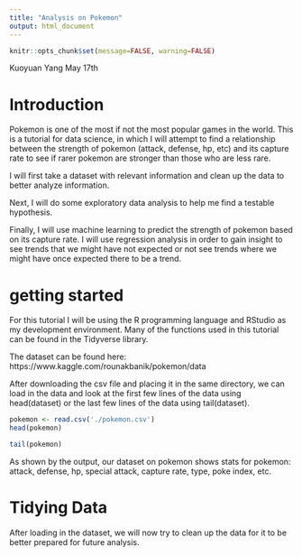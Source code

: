 ```yaml
---
title: "Analysis on Pokemon"
output: html_document
---
```

```r
knitr::opts_chunk$set(message=FALSE, warning=FALSE)
```

Kuoyuan Yang
May 17th

# Introduction
Pokemon is one of the most if not the most popular games in the world. This is a tutorial for data science, in which I will attempt to find a relationship between the strength of pokemon (attack, defense, hp, etc) and its capture rate to see if rarer pokemon are stronger than those who are less rare. 

I will first take a dataset with relevant information and clean up the data to better analyze information.

Next, I will do some exploratory data analysis to help me find a testable hypothesis.

Finally, I will use machine learning to predict the strength of pokemon based on its capture rate. I will use regression analysis in order to gain insight to see trends that we might have not expected or not see trends where we might have once expected there to be a trend.

# getting started

For this tutorial I will be using the R programming language and RStudio as my development environment. Many of the functions used in this tutorial can be found in the Tidyverse library.

The dataset can be found here: https://www.kaggle.com/rounakbanik/pokemon/data

After downloading the csv file and placing it in the same directory, we can load in the data and look at the first few lines of the data using head(dataset) or the last few lines of the data using tail(dataset).

```r
pokemon <- read.csv('./pokemon.csv')
head(pokemon)
```

```r
tail(pokemon)
```

As shown by the output, our dataset on pokemon shows stats for pokemon: attack, defense, hp, special attack, capture rate, type, poke index, etc.

# Tidying Data

After loading in the dataset, we will now try to clean up the data for it to be better prepared for future analysis.


